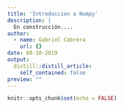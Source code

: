```yaml
---
title: 'Introduccion a Numpy'
description: |
  En construcción....
author:
  - name: Gabriel Cabrera
    url: {}
date: 08-10-2019
output:
  distill::distill_article:
    self_contained: false
preview: ""
---
```


```r
knitr::opts_chunk$set(echo = FALSE)
```


